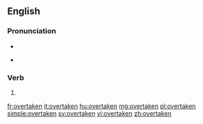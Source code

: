 ==English==

===Pronunciation===
* {{IPA|/ˈovəɹteɪkən/}}
* {{audio|En-us-overtaken.ogg|Audio (US)|lang=en}}
*: {{rhymes|eɪkən}}

===Verb===
{{head|en}}

# {{past participle of|overtake|lang=en}}

[[fr:overtaken]]
[[it:overtaken]]
[[hu:overtaken]]
[[mg:overtaken]]
[[pl:overtaken]]
[[simple:overtaken]]
[[sv:overtaken]]
[[vi:overtaken]]
[[zh:overtaken]]